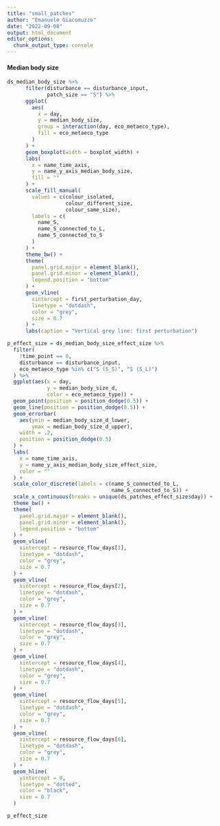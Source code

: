 ```yaml
---
title: "small_patches"
author: "Emanuele Giacomuzzo"
date: "2022-09-08"
output: html_document
editor_options: 
  chunk_output_type: console
---
```


#### Median body size {.tabset .tabset-pills}

```r
ds_median_body_size %>%
      filter(disturbance == disturbance_input,
             patch_size == "S") %>%
      ggplot(
        aes(
          x = day,
          y = median_body_size,
          group = interaction(day, eco_metaeco_type),
          fill = eco_metaeco_type
        )
      ) +
      geom_boxplot(width = boxplot_width) +
      labs(
        x = name_time_axis,
        y = name_y_axis_median_body_size,
        fill = ""
      ) +
      scale_fill_manual(
        values = c(colour_isolated, 
                   colour_different_size, 
                   colour_same_size),
        labels = c(
          name_S,
          name_S_connected_to_L,
          name_S_connected_to_S
        )
      ) +
      theme_bw() +
      theme(
        panel.grid.major = element_blank(),
        panel.grid.minor = element_blank(),
        legend.position = "bottom"
      ) +
      geom_vline(
        xintercept = first_perturbation_day,
        linetype = "dotdash",
        color = "grey",
        size = 0.7
      ) +
      labs(caption = "Vertical grey line: first perturbation")
```

```r
p_effect_size = ds_median_body_size_effect_size %>%
  filter(
    !time_point == 0,
    disturbance == disturbance_input,
    eco_metaeco_type %in% c("S (S_S)", "S (S_L)")
  ) %>%
  ggplot(aes(x = day,
             y = median_body_size_d,
             color = eco_metaeco_type)) +
  geom_point(position = position_dodge(0.5)) +
  geom_line(position = position_dodge(0.5)) +
  geom_errorbar(
    aes(ymin = median_body_size_d_lower,
        ymax = median_body_size_d_upper),
    width = .2,
    position = position_dodge(0.5)
  ) +
  labs(
    x = name_time_axis,
    y = name_y_axis_median_body_size_effect_size,
    color = ""
  ) +
  scale_color_discrete(labels = c(name_S_connected_to_L,
                                  name_S_connected_to_S)) +
  scale_x_continuous(breaks = unique(ds_patches_effect_size$day)) +
  theme_bw() +
  theme(
    panel.grid.major = element_blank(),
    panel.grid.minor = element_blank(),
    legend.position = "bottom"
  ) +
  geom_vline(
    xintercept = resource_flow_days[1],
    linetype = "dotdash",
    color = "grey",
    size = 0.7
  ) +
  geom_vline(
    xintercept = resource_flow_days[2],
    linetype = "dotdash",
    color = "grey",
    size = 0.7
  ) +
  geom_vline(
    xintercept = resource_flow_days[3],
    linetype = "dotdash",
    color = "grey",
    size = 0.7
  ) +
  geom_vline(
    xintercept = resource_flow_days[4],
    linetype = "dotdash",
    color = "grey",
    size = 0.7
  ) +
  geom_vline(
    xintercept = resource_flow_days[5],
    linetype = "dotdash",
    color = "grey",
    size = 0.7
  ) +
  geom_vline(
    xintercept = resource_flow_days[6],
    linetype = "dotdash",
    color = "grey",
    size = 0.7
  ) +
  geom_hline(
    yintercept = 0,
    linetype = "dotted",
    color = "black",
    size = 0.7
  )

p_effect_size
```